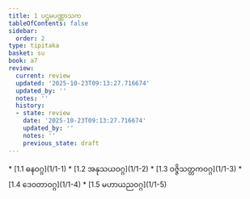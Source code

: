 ```yaml
---
title: 1 ပဌမပဏ္ဏာသက
tableOfContents: false
sidebar:
  order: 2
type: tipitaka
basket: su
book: a7
review:
  current: review
  updated: '2025-10-23T09:13:27.716674'
  updated_by: ''
  notes: ''
  history:
  - state: review
    date: '2025-10-23T09:13:27.716674'
    updated_by: ''
    notes: ''
    previous_state: draft
---
```



<ReviewStatus review={frontmatter.review} showDetails={true} />

<HypothesisAnnotation frontmatter={frontmatter} />

<DynamicBreadcrumb />



<TableOfContents book="a7" section="1">
* [1.1 ဓနဝဂ္ဂ](1/1-1)
* [1.2 အနုသယဝဂ္ဂ](1/1-2)
* [1.3 ဝဇ္ဇိသတ္တကဝဂ္ဂ](1/1-3)
* [1.4 ဒေဝတာဝဂ္ဂ](1/1-4)
* [1.5 မဟာယညဝဂ္ဂ](1/1-5)
</TableOfContents>